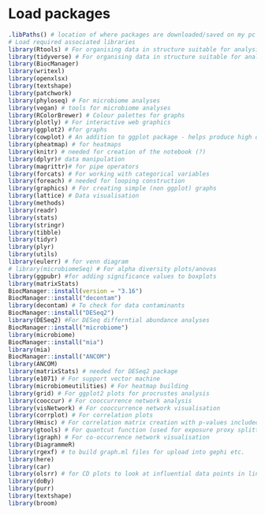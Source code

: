 # Load packages
```r
.libPaths() # location of where packages are downloaded/saved on my pc
# Load required associated libraries
library(Rtools) # For organising data in structure suitable for analysis
library(tidyverse) # For organising data in structure suitable for analysis
library(BiocManager) 
library(writexl) 
library(openxlsx)
library(textshape)
library(patchwork)
library(phyloseq) # For microbiome analyses
library(vegan) # tools for microbiome analyses 
library(RColorBrewer) # Colour palettes for graphs
library(plotly) # For interactive web graphics 
library(ggplot2) #for graphs
library(cowplot) # An addition to ggplot package - helps produce high quality graphs (extra features)
library(pheatmap) # for heatmaps
library(knitr) # needed for creation of the notebook (?)
library(dplyr)# data manipulation
library(magrittr)# for pipe operators 
library(forcats) # For working with categorical variables
library(foreach) # needed for looping construction
library(graphics) # For creating simple (non ggplot) graphs
library(lattice) # Data visualisation
library(methods)
library(readr)
library(stats)
library(stringr)
library(tibble)
library(tidyr)
library(plyr)
library(utils)
library(eulerr) # for venn diagram 
# library(microbiomeSeq) # For alpha diversity plots/anovas
library(ggpubr) #for adding significance values to boxplots
library(matrixStats)
BiocManager::install(version = "3.16")
BiocManager::install("decontam")
library(decontam) # To check for data contaminants
BiocManager::install("DESeq2")
library(DESeq2) #For DESeq differntial abundance analyses
BiocManager::install("microbiome")
library(microbiome)
BiocManager::install("mia")
library(mia)
BiocManager::install("ANCOM")
library(ANCOM)
library(matrixStats) # needed for DESeq2 package 
library(e1071) # For support vector machine
library(microbiomeutilities) # For heatmap building
library(grid) # For ggplot2 plots for procrustes analysis
library(cooccur) # For cooccurrence network analysis 
library(visNetwork) # For cooccurrence network visualisation
library(corrplot) # For correlation plots 
library(Hmisc) # For correlation matrix creation with p-values included
library(gtools) # For quantcut function (used for exposure proxy splitting)
library(igraph) # For co-occurrence network visualisation
library(DiagrammeR)
library(rgexf) # to build graph.ml files for upload into gephi etc.
library(here)
library(car)
library(olsrr) # for CD plots to look at influential data points in linear regression models
library(doBy)
library(purr)
library(textshape)
library(broom)
```